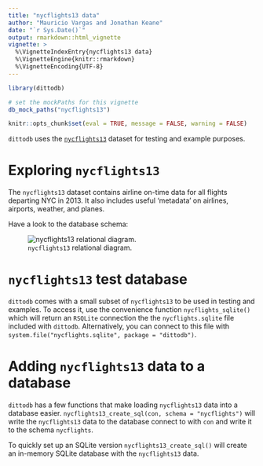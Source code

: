 ```yaml
---
title: "nycflights13 data"
author: "Mauricio Vargas and Jonathan Keane"
date: "`r Sys.Date()`"
output: rmarkdown::html_vignette
vignette: >
  %\VignetteIndexEntry{nycflights13 data}
  %\VignetteEngine{knitr::rmarkdown}
  %\VignetteEncoding{UTF-8}
---
```


```r
library(dittodb)

# set the mockPaths for this vignette
db_mock_paths("nycflights13")

knitr::opts_chunk$set(eval = TRUE, message = FALSE, warning = FALSE)
```

`dittodb` uses the [`nycflights13`](https://CRAN.R-project.org/package=nycflights13) dataset for testing and example purposes.

# Exploring `nycflights13`
The `nycflights13` dataset contains airline on-time data for all flights 
departing NYC in 2013. It also includes useful 'metadata' on airlines, airports,
weather, and planes.
    
Have a look to the database schema:

![`nycflights13` relational diagram.](relational-nycflights.svg)

# `nycflights13` test database
`dittodb` comes with a small subset of `nycflights13` to be used in testing and 
examples. To access it, use the convenience function `nycflights_sqlite()` which 
will return an `RSQLite` connection the the `nycflights.sqlite` file included 
with `dittodb`. Alternatively, you can connect to this file with 
`system.file("nycflights.sqlite", package = "dittodb")`.


# Adding `nycflights13` data to a database
`dittodb` has a few functions that make loading `nycflights13` data into a 
database easier. `nycflights13_create_sql(con, schema = "nycflights")` will 
write the `nycflights13` data to the database connect to with `con` and write it 
to the schema `nycflights`.

To quickly set up an SQLite version `nycflights13_create_sql()` will create an 
in-memory SQLite database with the `nycflights13` data.
